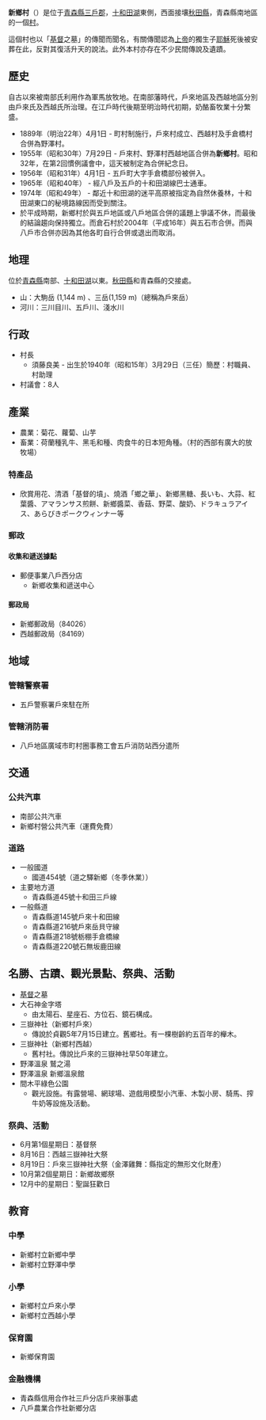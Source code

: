 {{日本町村|
自治體名=新鄉|
町村=村|
圖像=[[File:Wooden_Cross_of_KIRISUTO_NO_HAKA_in_Shingo_Village_Aomori_Prefecture_02.jpg|240px]]|
圖像說明=[[耶穌|耶穌]]墓（[[十來塚|十來塚]]）|
町村章=[[File:Emblem_of_Shingo,_Aomori.svg|100px]]|
日文原名=新郷村|
平假名=しんごうむら|
羅馬字拼音=Shingō-mura|
都道府縣=青森縣|
支廳=|
郡=三戶郡|
編號=02450-3|
面積=150.85|
邊界未定=|
人口=2,545|
統計時間= 2014年12月1日|
自治體=[[十和田市|十和田市]]、[[鹿角市|鹿角市]]<br>[[三戶郡|三戶郡]][[五戶町|五戶町]]、[[南部町_(青森縣)|南部町]]、[[三戶町|三戶町]]|
樹=[[日本七葉樹|日本七葉樹]]|
花=水芭蕉|
鳥=|
其他象徵物=|
其他象徵=|
郵遞區號=039-0201|
所在地=三戶郡新鄉村大字戶來字風呂前10<br>[[File:ShingoVillageOffice.jpg|250px]]|
電話號碼=178-78-2111|
外部連結=http://www.vill.shingo.aomori.jp/|
經度=|
緯度=|
地圖=|
註記=
}}
'''新鄉村'''（{{jpn|j=新郷村|hg=しんごうむら|rm=Shingō mura|f=y}}）是位于[[青森縣|青森縣]][[三戶郡|三戶郡]]，[[十和田湖|十和田湖]]東側，西面接壤[[秋田縣|秋田縣]]，青森縣南地區的一個[[村_(日本)|村]]。

這個村也以「[[基督|基督]]之墓」的傳聞而聞名，有關傳聞認為[[上帝|上帝]]的獨生子[[耶穌|耶穌]]死後被安葬在此，反對其復活升天的說法。此外本村亦存在不少民間傳說及遺蹟。

== 歷史 ==
自古以來被南部氏利用作為軍馬放牧地。在南部藩時代，戶來地區及西越地區分別由戶來氏及西越氏所治理。在江戶時代後期至明治時代初期，奶酪畜牧業十分繁盛。
* 1889年（明治22年）4月1日 - 町村制施行，戶來村成立、西越村及手倉橋村合併為野澤村。 
* 1955年（昭和30年）7月29日 - 戶來村、野澤村西越地區合併為'''新鄉村'''。昭和32年，在第2回慣例議會中，這天被制定為合併紀念日。 
* 1956年（昭和31年）4月1日 - 五戶町大字手倉橋部份被併入。 
* 1965年（昭和40年） - 經八戶及五戶的十和田湖線巴士通車。 
* 1974年（昭和49年） - 鄰近十和田湖的迷平高原被指定為自然休養林，十和田湖東口的秘境路線因而受到關注。
* 於平成時期，新鄉村於與五戶地區或八戶地區合併的議題上爭議不休，而最後的結論趨向保持獨立。而倉石村於2004年（平成16年）與五石市合併。而與八戶市合併亦因為其他各町自行合併或退出而取消。

== 地理 ==
位於[[青森縣|青森縣]]南部、[[十和田湖|十和田湖]]以東。[[秋田縣|秋田縣]]和青森縣的交接處。
* 山：大駒岳 (1,144 m) 、三岳(1,159 m)（總稱為戶來岳）
* 河川：三川目川、五戶川、淺水川

== 行政 ==
* 村長 
** 須藤良美 - 出生於1940年（昭和15年）3月29日（三任）簡歷：村職員、村助理 
* 村議會：8人

== 產業 ==
* 農業：菊花、蘿蔔、山芋 
* 畜業：荷蘭種乳牛、黑毛和種、肉食牛的日本短角種。（村的西部有廣大的放牧場）
=== 特產品 ===
* 欣賞用花、清酒「基督的墳」、燒酒「鄉之華」、新鄉黑糖、長いも、大蒜、紅葉醬、アマランサス煎餅、新鄉醬菜、香菇、野菜、酸奶、ドラキュラアイス、あらびきポークウィンナー等
=== 郵政 ===
==== 收集和遞送據點 ====
* 郵便事業八戶西分店 
** 新鄉收集和遞送中心 
==== 郵政局 ====
* 新鄉郵政局（84026） 
* 西越郵政局（84169） 

== 地域 ==
=== 管轄警察署 ===
* 五戶警察署戶來駐在所
=== 管轄消防署 ===
* 八戶地區廣域市町村圈事務工會五戶消防站西分遣所

== 交通 ==
=== 公共汽車 ===
* 南部公共汽車 
* 新鄉村營公共汽車（運費免費）
=== 道路 ===
* 一般國道
** 國道454號（道之驛新鄉（冬季休業）） 
* 主要地方道
** 青森縣道45號十和田三戶線
* 一般縣道
** 青森縣道145號戶來十和田線
** 青森縣道216號戶來岳貝守線
** 青森縣道218號栃棚手倉橋線
** 青森縣道220號石無坂鹿田線 

== 名勝、古蹟、觀光景點、祭典、活動 ==
* [[基督|基督]]之墓 
* 大石神金字塔
** 由太陽石、星座石、方位石、鏡石構成。
* 三嶽神社（新鄉村戶來） 
** 傳說於貞觀5年7月15日建立。舊鄉社。有一棵樹齡約五百年的櫸木。 
* 三嶽神社（新鄉村西越） 
** 舊村社。傳說比戶來的三嶽神社早50年建立。
* 野澤溫泉 鷲之湯 
* 野澤溫泉 新鄉溫泉館 
* 間木平綠色公園 
** 觀光設施。有露營場、網球場、遊戲用模型小汽車、木製小房、騎馬、搾牛奶等設施及活動。 
=== 祭典、活動 ===
* 6月第1個星期日：基督祭
* 8月16日：西越三嶽神社大祭
* 8月19日：戶來三嶽神社大祭（金澤雞舞：縣指定的無形文化財產）
* 10月第2個星期日：新鄉故鄉祭
* 12月中的星期日：聖誕狂歡日

== 教育 ==
=== 中學 ===
* 新鄉村立新鄉中學
* 新鄉村立野澤中學
=== 小學 ===
* 新鄉村立戶來小學
* 新鄉村立西越小學
=== 保育園 ===
* 新鄉保育園 
=== 金融機構 ===
* 青森縣信用合作社三戶分店戶來辦事處 
* 八戶農業合作社新鄉分店 

{{青森縣}}{{Authority control}}